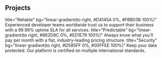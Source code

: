 ## Projects

<ProjectCard>
  title="Reliable"
  bg="linear-gradient(to right, #D4145A 0%, #FBB03B 100%)"
  Experienced developer teams worldwide trust us to support their business with a 99.99% uptime SLA for all services.
</ProjectCard>
<ProjectCard>
  title="Predictable"
  bg="linear-gradient(to right, #662D8C 0%, #ED1E79 100%)"
  Always know what you’ll pay per month with a flat, industry-leading pricing structure.
</ProjectCard>
<ProjectCard>
  title="Security"
  bg="linear-gradient(to right, #D585FF 0%, #00FFEE 100%)"
  Keep your data protected. Our platform is certified on multiple international standards.
</ProjectCard>
